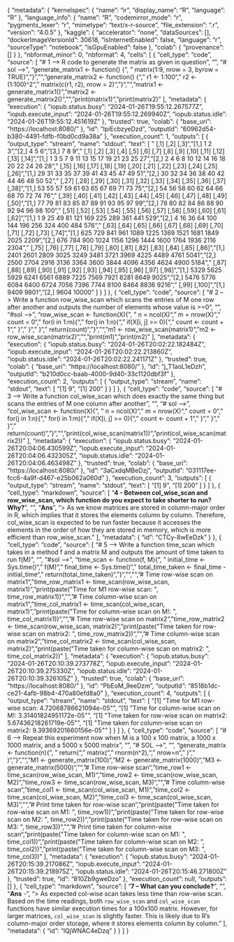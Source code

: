 {
  "metadata": {
    "kernelspec": {
      "name": "ir",
      "display_name": "R",
      "language": "R"
    },
    "language_info": {
      "name": "R",
      "codemirror_mode": "r",
      "pygments_lexer": "r",
      "mimetype": "text/x-r-source",
      "file_extension": ".r",
      "version": "4.0.5"
    },
    "kaggle": {
      "accelerator": "none",
      "dataSources": [],
      "dockerImageVersionId": 30618,
      "isInternetEnabled": false,
      "language": "r",
      "sourceType": "notebook",
      "isGpuEnabled": false
    },
    "colab": {
      "provenance": []
    }
  },
  "nbformat_minor": 0,
  "nbformat": 4,
  "cells": [
    {
      "cell_type": "code",
      "source": [
        "# 1 --> R code to generate the matrix as given in question\n",
        "\n",
        "# sol -->\n",
        "generate_matrix1 <- function() {\n",
        "  matrix(1:9, nrow = 3, byrow = TRUE)\n",
        "}\n",
        "\n",
        "generate_matrix2 <- function() {\n",
        "  r1 <- 1:100\n",
        "  r2 <- (1:100)^2\n",
        "  matrix(c(r1, r2), nrow = 2)\n",
        "}\n",
        "\n",
        "matrix1 <- generate_matrix1()\n",
        "matrix2 <- generate_matrix2()\n",
        "\n",
        "print(matrix1)\n",
        "print(matrix2)"
      ],
      "metadata": {
        "execution": {
          "iopub.status.busy": "2024-01-26T19:55:12.267577Z",
          "iopub.execute_input": "2024-01-26T19:55:12.269940Z",
          "iopub.status.idle": "2024-01-26T19:55:12.451619Z"
        },
        "trusted": true,
        "colab": {
          "base_uri": "https://localhost:8080/"
        },
        "id": "IpiEcbzyeDzd",
        "outputId": "60962d54-b380-4491-fdfb-f0bd0cd9a38a"
      },
      "execution_count": 1,
      "outputs": [
        {
          "output_type": "stream",
          "name": "stdout",
          "text": [
            "     [,1] [,2] [,3]\n",
            "[1,]    1    2    3\n",
            "[2,]    4    5    6\n",
            "[3,]    7    8    9\n",
            "     [,1] [,2] [,3] [,4] [,5] [,6] [,7] [,8] [,9] [,10] [,11] [,12] [,13] [,14]\n",
            "[1,]    1    3    5    7    9   11   13   15   17    19    21    23    25    27\n",
            "[2,]    2    4    6    8   10   12   14   16   18    20    22    24    26    28\n",
            "     [,15] [,16] [,17] [,18] [,19] [,20] [,21] [,22] [,23] [,24] [,25] [,26]\n",
            "[1,]    29    31    33    35    37    39    41    43    45    47    49    51\n",
            "[2,]    30    32    34    36    38    40    42    44    46    48    50    52\n",
            "     [,27] [,28] [,29] [,30] [,31] [,32] [,33] [,34] [,35] [,36] [,37] [,38]\n",
            "[1,]    53    55    57    59    61    63    65    67    69    71    73    75\n",
            "[2,]    54    56    58    60    62    64    66    68    70    72    74    76\n",
            "     [,39] [,40] [,41] [,42] [,43] [,44] [,45] [,46] [,47] [,48] [,49] [,50]\n",
            "[1,]    77    79    81    83    85    87    89    91    93    95    97    99\n",
            "[2,]    78    80    82    84    86    88    90    92    94    96    98   100\n",
            "     [,51] [,52] [,53] [,54] [,55] [,56] [,57] [,58] [,59] [,60] [,61] [,62]\n",
            "[1,]     1     9    25    49    81   121   169   225   289   361   441   529\n",
            "[2,]     4    16    36    64   100   144   196   256   324   400   484   576\n",
            "     [,63] [,64] [,65] [,66] [,67] [,68] [,69] [,70] [,71] [,72] [,73] [,74]\n",
            "[1,]   625   729   841   961  1089  1225  1369  1521  1681  1849  2025  2209\n",
            "[2,]   676   784   900  1024  1156  1296  1444  1600  1764  1936  2116  2304\n",
            "     [,75] [,76] [,77] [,78] [,79] [,80] [,81] [,82] [,83] [,84] [,85] [,86]\n",
            "[1,]  2401  2601  2809  3025  3249  3481  3721  3969  4225  4489  4761  5041\n",
            "[2,]  2500  2704  2916  3136  3364  3600  3844  4096  4356  4624  4900  5184\n",
            "     [,87] [,88] [,89] [,90] [,91] [,92] [,93] [,94] [,95] [,96] [,97] [,98]\n",
            "[1,]  5329  5625  5929  6241  6561  6889  7225  7569  7921  8281  8649  9025\n",
            "[2,]  5476  5776  6084  6400  6724  7056  7396  7744  8100  8464  8836  9216\n",
            "     [,99] [,100]\n",
            "[1,]  9409   9801\n",
            "[2,]  9604  10000\n"
          ]
        }
      ]
    },
    {
      "cell_type": "code",
      "source": [
        "# 2 --> Write a function row_wise_scan which scans the entries of M one row after another and outputs the number of elements whose value is >=0\n",
        "\n",
        "#sol -->\n",
        "row_wise_scan <- function(X){\n",
        "    n = ncol(X)\n",
        "    m = nrow(X)\n",
        "    count = 0\n",
        "    for(i in 1:m){\n",
        "        for(j in 1:n){\n",
        "            if(X[i, j] >= 0){\n",
        "                count <- count + 1\n",
        "            }\n",
        "        }\n",
        "    }\n",
        "    return(count)\n",
        "}\n",
        "\n",
        "m1 <- row_wise_scan(matrix1)\n",
        "m2 <- row_wise_scan(matrix2)\n",
        "\n",
        "print(m1)\n",
        "print(m2)"
      ],
      "metadata": {
        "execution": {
          "iopub.status.busy": "2024-01-26T20:02:22.182484Z",
          "iopub.execute_input": "2024-01-26T20:02:22.213860Z",
          "iopub.status.idle": "2024-01-26T20:02:22.241171Z"
        },
        "trusted": true,
        "colab": {
          "base_uri": "https://localhost:8080/"
        },
        "id": "j_T1aoL1eDzh",
        "outputId": "b210d0cc-baab-4000-9d40-33c1120dbf3f"
      },
      "execution_count": 2,
      "outputs": [
        {
          "output_type": "stream",
          "name": "stdout",
          "text": [
            "[1] 9\n",
            "[1] 200\n"
          ]
        }
      ]
    },
    {
      "cell_type": "code",
      "source": [
        "# 3 --> Write a function col_wise_scan which does exactly the same thing but scans the entries of M one column after another\n",
        "\n",
        "# sol -->\n",
        "col_wise_scan <- function(X){\n",
        "    n = ncol(X)\n",
        "    m = nrow(X)\n",
        "    count = 0\n",
        "    for(j in 1:n){\n",
        "        for(i in 1:m){\n",
        "            if(X[i, j] >= 0){\n",
        "                count <- count + 1\n",
        "            }\n",
        "        }\n",
        "    }\n",
        "    return(count)\n",
        "}\n",
        "\n",
        "print(col_wise_scan(matrix1))\n",
        "print(col_wise_scan(matrix2))"
      ],
      "metadata": {
        "execution": {
          "iopub.status.busy": "2024-01-26T20:04:06.430599Z",
          "iopub.execute_input": "2024-01-26T20:04:06.432305Z",
          "iopub.status.idle": "2024-01-26T20:04:06.463498Z"
        },
        "trusted": true,
        "colab": {
          "base_uri": "https://localhost:8080/"
        },
        "id": "3aCxdqMBeDzj",
        "outputId": "031117ee-fcc6-4a9f-d467-e25b062a060d"
      },
      "execution_count": 3,
      "outputs": [
        {
          "output_type": "stream",
          "name": "stdout",
          "text": [
            "[1] 9\n",
            "[1] 200\n"
          ]
        }
      ]
    },
    {
      "cell_type": "markdown",
      "source": [
        "**4 - Between col_wise_scan and row_wise_scan, which function do you expect to take shorter to run? Why?**\n",
        "\n",
        "**Ans**\n",
        "> As we know matrices are stored in column-major order in R, which implies that it stores the elements column by column. Therefore, col_wise_scan is expected to be run faster because it accesses the elements in the order of how they are stored in memory, which is more efficient than row_wise_scan."
      ],
      "metadata": {
        "id": "CTCy-8wEeDzk"
      }
    },
    {
      "cell_type": "code",
      "source": [
        "# 5 --> Write a function time_scan which takes in a method f and a matrix M and outputs the amount of time taken to run f(M)\n",
        "\n",
        "#sol -->\n",
        "time_scan <- function(f, M){\n",
        "    initial_time <- Sys.time()\n",
        "    f(M)\n",
        "    final_time <- Sys.time()\n",
        "    total_time_taken <- final_time - initial_time\n",
        "    return(total_time_taken)\n",
        "}\n",
        "\n",
        "\n",
        "# Time row-wise scan on matrix1\n",
        "time_row_matrix1 <- time_scan(row_wise_scan, matrix1)\n",
        "print(paste(\"Time for M1 row-wise scan: \", time_row_matrix1))\n",
        "\n",
        "# Time column-wise scan on matrix1\n",
        "time_col_matrix1 <- time_scan(col_wise_scan, matrix1)\n",
        "print(paste(\"Time for column-wise scan on M!: \", time_col_matrix1))\n",
        "\n",
        "# Time row-wise scan on matrix2\n",
        "time_row_matrix2 <- time_scan(row_wise_scan, matrix2)\n",
        "print(paste(\"Time taken for row-wise scan on matrix2: \", time_row_matrix2))\n",
        "\n",
        "# Time column-wise scan on matrix2\n",
        "time_col_matrix2 <- time_scan(col_wise_scan, matrix2)\n",
        "print(paste(\"Time taken for column-wise scan on matrix2: \", time_col_matrix2))"
      ],
      "metadata": {
        "execution": {
          "iopub.status.busy": "2024-01-26T20:10:39.273778Z",
          "iopub.execute_input": "2024-01-26T20:10:39.275330Z",
          "iopub.status.idle": "2024-01-26T20:10:39.326105Z"
        },
        "trusted": true,
        "colab": {
          "base_uri": "https://localhost:8080/"
        },
        "id": "PbEoM_9eeDzm",
        "outputId": "8518b1dc-ce21-4afb-98b4-470a80efd8a0"
      },
      "execution_count": 4,
      "outputs": [
        {
          "output_type": "stream",
          "name": "stdout",
          "text": [
            "[1] \"Time for M1 row-wise scan:  4.72068786621094e-05\"\n",
            "[1] \"Time for column-wise scan on M!:  3.31401824951172e-05\"\n",
            "[1] \"Time taken for row-wise scan on matrix2:  5.67436218261719e-05\"\n",
            "[1] \"Time taken for column-wise scan on matrix2:  9.39369201660156e-05\"\n"
          ]
        }
      ]
    },
    {
      "cell_type": "code",
      "source": [
        "# 6 --> Repeat this experiment now when M is a 100 x 100 matrix, a 1000 x 1000 matrix, and a 5000 x 5000 matrix\n",
        "\n",
        "# SOL -->\n",
        "\n",
        "generate_matrix <- function(n){\n",
        "    return(\n",
        "        matrix(\n",
        "            rnorm(n^2),\n",
        "            nrow=n\n",
        "        )\n",
        "    )\n",
        "}\n",
        "\n",
        "M1 <- generate_matrix(100)\n",
        "M2 <- generate_matrix(1000)\n",
        "M3 <- generate_matrix(5000)\n",
        "\n",
        "# Time row-wise scan\n",
        "time_row1 <- time_scan(row_wise_scan, M1)\n",
        "time_row2 <- time_scan(row_wise_scan, M2)\n",
        "time_row3 <- time_scan(row_wise_scan, M3)\n",
        "\n",
        "# Time column-wise scan\n",
        "time_col1 <- time_scan(col_wise_scan, M1)\n",
        "time_col2 <- time_scan(col_wise_scan, M2)\n",
        "time_col3 <- time_scan(col_wise_scan, M3)\n",
        "\n",
        "# Print time taken for row-wise scan\n",
        "print(paste(\"Time taken for row-wise scan on M1: \", time_row1))\n",
        "print(paste(\"Time taken for row-wise scan on M2: \", time_row2))\n",
        "print(paste(\"Time taken for row-wise scan on M3: \", time_row3))\n",
        "\n",
        "# Print time taken for column-wise scan\n",
        "print(paste(\"Time taken for column-wise scan on M1: \", time_col1))\n",
        "print(paste(\"Time taken for column-wise scan on M2: \", time_col2))\n",
        "print(paste(\"Time taken for column-wise scan on M3: \", time_col3))"
      ],
      "metadata": {
        "execution": {
          "iopub.status.busy": "2024-01-26T20:15:39.217086Z",
          "iopub.execute_input": "2024-01-26T20:15:39.218975Z",
          "iopub.status.idle": "2024-01-26T20:15:46.271800Z"
        },
        "trusted": true,
        "id": "810Zb9gweDzo"
      },
      "execution_count": null,
      "outputs": []
    },
    {
      "cell_type": "markdown",
      "source": [
        "**7 -- What can you conclude?**\n",
        "\n",
        "**Ans** -\n",
        "> As expected col-wise scan takes less time than row-wise scan. Based on the time readings, both `row_wise_scan` and `col_wise_scan` functions have similar execution times for a 100x100 matrix. However, for larger matrices, `col_wise_scan` is slightly faster. This is likely due to R's column-major order storage, where it stores elements column by column."
      ],
      "metadata": {
        "id": "lQjWNAC4eDzq"
      }
    }
  ]
}
